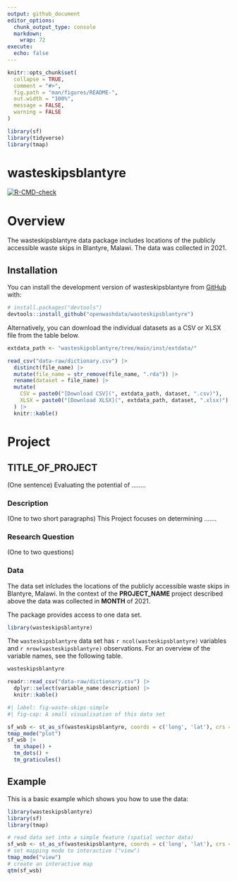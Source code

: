 ```yaml
---
output: github_document
editor_options: 
  chunk_output_type: console
  markdown: 
    wrap: 72
execute:
  echo: false
---
```


<!-- README.md is generated from README.Rmd. Please edit that file -->

```r
knitr::opts_chunk$set(
  collapse = TRUE,
  comment = "#>",
  fig.path = "man/figures/README-",
  out.width = "100%",
  message = FALSE,
  warning = FALSE
)

library(sf)
library(tidyverse)
library(tmap)
```

# wasteskipsblantyre

<!-- badges: start -->

[![R-CMD-check](https://github.com/openwashdata/wasteskipsblantyre/actions/workflows/R-CMD-check.yaml/badge.svg)](https://github.com/openwashdata/wasteskipsblantyre/actions/workflows/R-CMD-check.yaml)

<!-- badges: end -->

# Overview

The wasteskipsblantyre data package includes locations of the publicly
accessible waste skips in Blantyre, Malawi. The data was collected in
2021.

## Installation

You can install the development version of wasteskipsblantyre from
[GitHub](https://github.com/) with:

```r
# install.packages("devtools")
devtools::install_github("openwashdata/wasteskipsblantyre")
```

Alternatively, you can download the individual datasets as a CSV or XLSX
file from the table below.

```r

extdata_path <- "wasteskipsblantyre/tree/main/inst/extdata/"

read_csv("data-raw/dictionary.csv") |> 
  distinct(file_name) |> 
  mutate(file_name = str_remove(file_name, ".rda")) |> 
  rename(dataset = file_name) |> 
  mutate(
    CSV = paste0("[Download CSV](", extdata_path, dataset, ".csv)"),
    XLSX = paste0("[Download XLSX](", extdata_path, dataset, ".xlsx)")
  ) |> 
  knitr::kable()

```

# Project

## TITLE_OF_PROJECT

(One sentence) Evaluating the potential of ........

### Description

(One to two short paragraphs) This Project focuses on determining
.......

### Research Question

(One to two questions)

### Data

The data set inlcludes the locations of the publicly accessible waste
skips in Blantyre, Malawi. In the context of the **PROJECT_NAME**
project described above the data was collected in **MONTH** of 2021.

The package provides access to one data set.

```r
library(wasteskipsblantyre)
```

The `wasteskipsblantyre` data set has `r ncol(wasteskipsblantyre)`
variables and `r nrow(wasteskipsblantyre)` observations. For an overview
of the variable names, see the following table.

```r
wasteskipsblantyre
```

```r
readr::read_csv("data-raw/dictionary.csv") |> 
  dplyr::select(variable_name:description) |> 
  knitr::kable()
```

```r
#| label: fig-waste-skips-simple
#| fig-cap: A small visualisation of this data set

sf_wsb <- st_as_sf(wasteskipsblantyre, coords = c('long', 'lat'), crs = 4326)
tmap_mode("plot")
sf_wsb |>
  tm_shape() +
  tm_dots() +
  tm_graticules()
```

## Example

This is a basic example which shows you how to use the data:

```r
library(wasteskipsblantyre)
library(sf)
library(tmap)

# read data set into a simple feature (spatial vector data)
sf_wsb <- st_as_sf(wasteskipsblantyre, coords = c('long', 'lat'), crs = 4326)
# set mapping mode to interactive ("view")
tmap_mode("view")
# create an interactive map 
qtm(sf_wsb)
```
